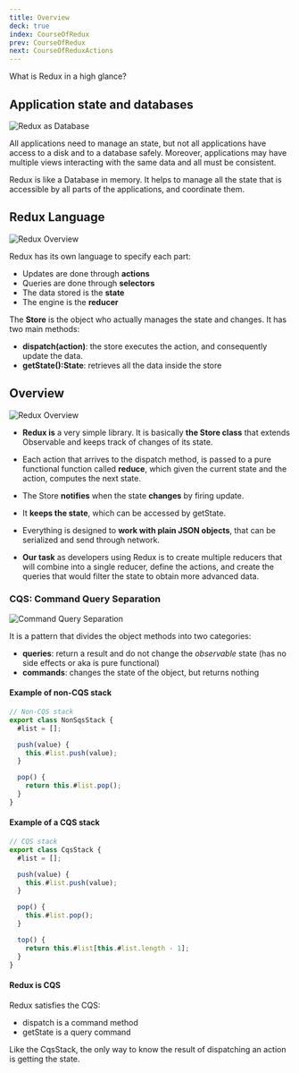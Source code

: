 ```yaml
---
title: Overview
deck: true
index: CourseOfRedux
prev: CourseOfRedux
next: CourseOfReduxActions
---
```


What is Redux in a high glance?

## Application state and databases

![Redux as Database](/images/redux/redux-database.png)

All applications need to manage an state, but not all applications have access
to a disk and to a database safely. Moreover, applications may have multiple
views interacting with the same data and all must be consistent.

Redux is like a Database in memory. It helps to manage all the state that is
accessible by all parts of the applications, and coordinate them.

## Redux Language

![Redux Overview](/images/redux/redux-overview-minimal.png)

Redux has its own language to specify each part:

- Updates are done through **actions**
- Queries are done through **selectors**
- The data stored is the **state**
- The engine is the **reducer**

The **Store** is the object who actually manages the state and changes. It has
two main methods:

- **dispatch(action)**: the store executes the action, and consequently update
  the data.
- **getState():State**: retrieves all the data inside the store

## Overview

<div className="Deck-Row">
<div className="Deck-Cell">


![Redux Overview](/images/redux/redux-overview.png)

</div>
<div className="Deck-Cell">


- **Redux is** a very simple library. It is basically **the Store class** that
  extends Observable and keeps track of changes of its state.

- Each action that arrives to the dispatch method, is passed to a pure
  functional function called **reduce**, which given the current state and the
  action, computes the next state.

- The Store **notifies** when the state **changes** by firing update.

- It **keeps the state**, which can be accessed by getState.

- Everything is designed to **work with plain JSON objects**, that can be
  serialized and send through network.

- **Our task** as developers using Redux is to create multiple reducers that
  will combine into a single reducer, define the actions, and create the queries
  that would filter the state to obtain more advanced data.

</div>
</div>


### CQS: Command Query Separation

![Command Query Separation](/images/redux/cqs.png)

It is a pattern that divides the object methods into two categories:

- **queries**: return a result and do not change the _observable_ state (has no
  side effects or aka is pure functional)
- **commands**: changes the state of the object, but returns nothing

#### Example of non-CQS stack

```javascript
// Non-CQS stack
export class NonSqsStack {
  #list = [];

  push(value) {
    this.#list.push(value);
  }

  pop() {
    return this.#list.pop();
  }
}
```

#### Example of a CQS stack

```javascript
// CQS stack
export class CqsStack {
  #list = [];

  push(value) {
    this.#list.push(value);
  }

  pop() {
    this.#list.pop();
  }

  top() {
    return this.#list[this.#list.length - 1];
  }
}
```

#### Redux is CQS

Redux satisfies the CQS:

- dispatch is a command method
- getState is a query command

Like the CqsStack, the only way to know the result of dispatching an action is
getting the state.
